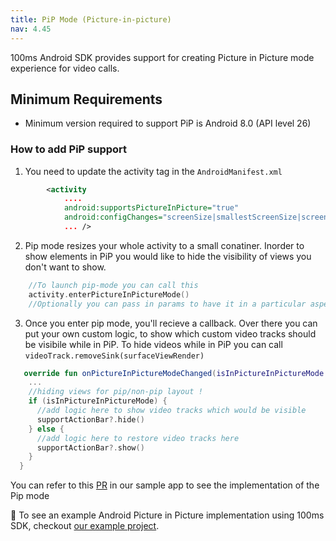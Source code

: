 ```yaml
---
title: PiP Mode (Picture-in-picture)
nav: 4.45
---
```


100ms Android SDK provides support for creating Picture in Picture mode experience for video calls.

## Minimum Requirements

-   Minimum version required to support PiP is Android 8.0 (API level 26)

### How to add PiP support

1. You need to update the activity tag in the `AndroidManifest.xml`

```xml
        <activity
            ....
            android:supportsPictureInPicture="true"
            android:configChanges="screenSize|smallestScreenSize|screenLayout|orientation"
            ... />
```

2. Pip mode resizes your whole activity to a small conatiner. Inorder to show elements in PiP you would like to hide the visibility of views you don't want to show.

```kotlin
    //To launch pip-mode you can call this
    activity.enterPictureInPictureMode()
    //Optionally you can pass in params to have it in a particular aspect ratio. more info [https://developer.android.com/develop/ui/views/picture-in-picture]
```

3. Once you enter pip mode, you'll recieve a callback. Over there you can put your own custom logic, to show which custom video tracks should be visibile while in PiP. To hide videos while in PiP you can call `videoTrack.removeSink(surfaceViewRender)`

```kotlin
   override fun onPictureInPictureModeChanged(isInPictureInPictureMode: Boolean) {
    ...
    //hiding views for pip/non-pip layout !
    if (isInPictureInPictureMode) {
      //add logic here to show video tracks which would be visible
      supportActionBar?.hide()
    } else {
      //add logic here to restore video tracks here
      supportActionBar?.show()
    }
  }
```

You can refer to this [PR](https://github.com/100mslive/100ms-android/pull/247/files) in our sample app to see the implementation of the Pip mode

👀 To see an example Android Picture in Picture implementation using 100ms SDK, checkout [our example project](https://github.com/100mslive/100ms-android).
